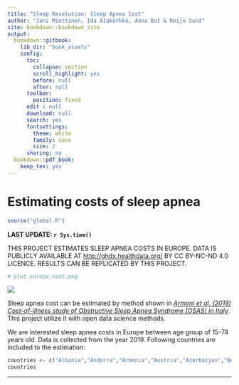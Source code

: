 ```yaml
---
title: "Sleep Revolution: Sleep Apnea Cost"
author: "Jani Miettinen, Ida Alakörkkö, Anna But & Reijo Sund"
site: bookdown::bookdown_site
output:
  bookdown::gitbook:
    lib_dir: "book_assets"
    config:
      toc:
        collapse: section
        scroll_highlight: yes
        before: null
        after: null
      toolbar:
        position: fixed
      edit : null
      download: null
      search: yes
      fontsettings:
        theme: white
        family: sans
        size: 2
      sharing: no
  bookdown::pdf_book:
    keep_tex: yes
---
```



# Estimating costs of sleep apnea

```r
source("global.R")
```

**LAST UPDATE: `r Sys.time()`**

THIS PROJECT ESTIMATES SLEEP APNEA COSTS IN EUROPE. DATA IS PUBLICLY AVAILABLE AT <http://ghdx.healthdata.org/> BY CC BY-NC-ND 4.0 LICENCE. RESULTS CAN BE REPLICATED BY THIS PROJECT.

```r
# plot_europe_cost.png
```
![](img/plot-europe-cost.png)

Sleep apnea cost can be estimated by method shown in  *[Armeni et al. (2019) Cost-of-illness study of Obstructive Sleep Apnea Syndrome (OSAS) in Italy](https://cergas.unibocconi.eu/sites/default/files/files/Cost-of-illness-study-of-Obstructive-Sleep-Apnea-Syndrome-%2528OSAS%2529-in-Italy_Report%25281%2529.pdf)*. This project utilize it with open data science methods.

We are interested sleep apnea costs in Europe between age group of 15-74 years old. Data is collected from the year 2019. Following countries are included to the estimation:

```r
countries <- c("Albania","Andorra","Armenia","Austria","Azerbaijan","Belarus","Belgium","Bosnia and Herzegovina","Bulgaria","Croatia","Cyprus","Czechia","Denmark","Estonia","Finland","France","Georgia","Germany","Greece","Hungary","Iceland","Ireland","Italy","Kazakhstan","Latvia","Lithuania","Luxembourg","Malta","Republic of Moldova","Monaco","Montenegro","Netherlands","North Macedonia","Norway","Poland","Portugal","Romania","Russian Federation","San Marino","Serbia","Slovakia","Slovenia","Spain","Sweden","Switzerland","Turkey","Ukraine","United Kingdom")
countries
```


-----

